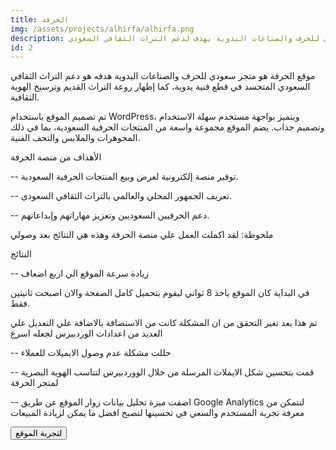 ```yaml
---
title: الحرفة
img: /assets/projects/alhirfa/alhirfa.png
description: متجر سعودي للحرف والصناعات اليدوية يهدف لدعم التراث الثقافي السعودي
id: 2
---
```



موقع الحرفة هو متجر سعودي للحرف والصناعات اليدوية هدفه هو دعم التراث الثقافي السعودي المتجسد في قطع فنية يدوية، كما إظهار روعة التراث القديم وترسيخ الهوية الثقافية.

تم تصميم الموقع باستخدام WordPress، ويتميز بواجهة مستخدم سهلة الاستخدام وتصميم جذاب. يضم الموقع مجموعة واسعة من المنتجات الحرفية السعودية، بما في ذلك المجوهرات والملابس والتحف الفنية.

الأهداف من منصة الحرفة

-- توفير منصة إلكترونية لعرض وبيع المنتجات الحرفية السعودية.

-- تعريف الجمهور المحلي والعالمي بالتراث الثقافي السعودي.

-- دعم الحرفيين السعوديين وتعزيز مهاراتهم وإبداعاتهم.

ملحوظة: لقد اكملت العمل علي منصة الحرفة وهذه هي النتائج بعد وصولي

النتائج

-- زيادة سرعة الموقع الي اربع اضعاف

في البداية كان الموقع ياخذ 8 ثواني ليقوم بتحميل كامل الصفحة والان اصبحت ثانيتين فقط.

تم هذا بعد تغير التحقق من ان المشكلة كانت من الاستضافة بالاضافة علي التعديل علي العديد من اعدادات الوردبيرس لجعله اسرع

-- حللت مشكلة عدم وصول الايميلات للعملاء

-- قمت بتحسين شكل الايملات المرسلة من خلال الووردبيرس لتناسب الهوية البصرية لمتجر الحرفة

-- اضفت ميزة تحليل بيانات زوار الموقع عن طريق Google Analytics لنتمكن من معرفة تجربة المستخدم والسعي في تحسينها لتصبح افضل ما يمكن لزيادة المبيعات

<Button link="https://alhirfa.sa/">لتجربة الموقع</Button>

